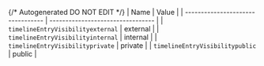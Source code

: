 {/* Autogenerated DO NOT EDIT  */}
| Name                              | Value                             |
| --------------------------------- | --------------------------------- |
| `timelineEntryVisibilityexternal` | external                          |
| `timelineEntryVisibilityinternal` | internal                          |
| `timelineEntryVisibilityprivate`  | private                           |
| `timelineEntryVisibilitypublic`   | public                            |